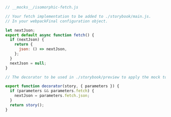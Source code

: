 ```js
// __mocks__/isomorphic-fetch.js

// Your fetch implementation to be added to ./storybook/main.js.
// In your webpackFinal configuration object.

let nextJson;
export default async function fetch() {
  if (nextJson) {
    return {
      json: () => nextJson,
    };
  }
  nextJson = null;
}

// The decorator to be used in ./storybook/preview to apply the mock to all stories

export function decorator(story, { parameters }) {
  if (parameters && parameters.fetch) {
    nextJson = parameters.fetch.json;
  }
  return story();  
}
```